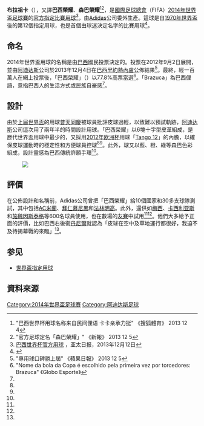 {{NoteTA
|T=zh-cn:桑巴荣耀; zh-hk:森巴榮耀; zh-tw:森巴榮耀
|1=zh-cn:桑巴; zh-hk:森巴; zh-tw:森巴
|2=zh-cn:梅西;zh-hk:美斯;zh-tw:梅西
|3=zh-cn:卡西利亚斯;zh-hk:卡斯拿斯;zh-tw:卡西亞斯
|4=zh-cn:施魏因斯泰格;zh-hk:舒韋恩史迪加;zh-tw:史汪斯泰格
|5=zh-cn:弗拉门戈;zh-hk:法林明高;zh-tw:佛朗明哥
|6=zh:国际足球联合会;zh-hans:国际足球联合会;zh-hk:國際足球協會;zh-tw:國際足球總會;
}}

'''布拉祖卡'''（{{lang-pt|Brazuca}}），又譯'''巴西榮耀'''、'''森巴榮耀'''<ref name="搜狐">"巴西世界杯用球名称来自民间俚语 卡卡亲承力挺" 《搜狐體育》 2013 12 4</ref><ref name="新">"官方足球定名「森巴榮耀」" 《新報》 2013 12 5</ref>，是[[國際足球總會|國際足球總會]]（FIFA）[[2014年世界盃足球賽|2014年世界盃足球賽]]的[[世界盃指定用球|官方指定比賽用球]]<ref>[http://www.apdnews.com/photo/53528.html 巴西世界杯官方用球] {{webarchive|url=https://web.archive.org/web/20131214071857/http://www.apdnews.com/photo/53528.html |date=2013-12-14 }}，亚太日报，2013年12月12日</ref>，由[[Adidas|Adidas]]公司委外生產。這球是自[[1970年世界盃足球賽|1970年世界盃]]後的第12個指定用球，也是首個由球迷決定名字的比賽用球<ref>{{Cite web |url=http://www.fifa.com/worldcup/news/newsid=1693277/ |title=adidas Brazuca – Name of Official Match Ball decided by Brazilian fans |accessdate=2013-12-05 |archive-date=2018-12-25 |archive-url=https://web.archive.org/web/20181225025226/https://www.fifa.com/worldcup/news/newsid=1693277/ |dead-url=no }}</ref>。

==命名==
2014年世界盃用球的名稱是由[[巴西|巴西]]國民投票決定的。投票在2012年9月2日展開，並由[[阿迪达斯|阿迪达斯]]公司於2013年12月4日在[[巴西|巴西]][[里約熱內盧|里約熱內盧]]公佈結果<ref name="apple">"專用球口碑勝上屆" 《蘋果日報》 2013 12 5</ref>。最終，經一百萬人在網上投票後，「巴西榮耀」（{{lang|pt|Brazuca}}）以77.8%高票當選<ref>"Nome da bola da Copa é escolhido pela primeira vez por torcedores: Brazuca"  《Globo Esporte》</ref>。「Brazuca」為巴西俚語，意指巴西人的生活方式或民族自豪感<ref name="搜狐"/>。

==設計==
由於[[2010年世界盃足球賽|上屆世界盃]]的用球[[普天同慶|普天同慶]]被球員批評皮球過輕，以致難以預試軌跡，[[阿迪达斯|阿迪达斯]]公司這次用了兩年半的時間設計用球。「巴西榮耀」以6塊十字型皮革組成，是歷代世界盃用球中最少的，又採用[[2012年欧洲杯|2012年欧洲杯]]用球「[[Adidas_Tango_12|Tango 12]]」的內膽，以確保皮球運動時的穩定性和方便球員控球<ref name="新"/><ref name="apple"/>。此外，球又以藍、橙、綠等森巴色彩組成，設計靈感為巴西傳統許願手環<ref name="apple"/>。

[[File:Brazil_and_Colombia_match_at_the_FIFA_World_Cup_2014-07-04_(15)_(cropped).jpg|]]

==評價==
在公佈設計和名稱前，Adidas公司曾把「巴西榮耀」給10個國家和30多支球隊測試，其中包括[[AC米蘭|AC米蘭]]、[[拜仁慕尼黑|拜仁慕尼黑]]和[[法林明高|法林明高]]。此外，還供如[[梅西|梅西]]、[[卡西利亚斯|卡西利亚斯]]和[[施魏因斯泰格|施魏因斯泰格]]等600名球員使用，也在數場的[[友賽|友賽]]中試用<ref name="新"/><ref name="apple"/>。他們大多給予正面的評價，比如巴西右後衞[[丹尼尔·阿尔维斯|丹尼爾]]就認為「皮球在空中及草地運行都很好，我迫不及待揭幕戰的來臨」<ref name="apple"/>。

== 参见 ==
* [[世界盃指定用球|世界盃指定用球]]

== 資料來源 ==
{{reflist}}


{{s-start}}
{{succession box|title=世界盃官方指定比賽用球|before=[[普天同慶|普天同慶]] |after=[[愛迪達_Telstar_18|Telstar 18]] |years=2014}}
{{s-end}}

{{2014年世界盃足球賽}}
{{FIFA World Cup symbols}}

[[Category:2014年世界盃足球賽|Category:2014年世界盃足球賽]]
[[Category:阿迪达斯足球|Category:阿迪达斯足球]]
